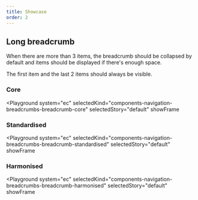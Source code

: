 ```yaml
---
title: Showcase
order: 2
---
```



## Long breadcrumb

When there are more than 3 items, the breadcrumb should be collapsed by default and items should be displayed if there's enough space.

The first item and the last 2 items should always be visible.

### Core

<Playground
  system="ec"
  selectedKind="components-navigation-breadcrumbs-breadcrumb-core"
  selectedStory="default"
  showFrame
>
  <Html markup={breadcrumbLongCore} />
</Playground>

### Standardised

<Playground
  system="ec"
  selectedKind="components-navigation-breadcrumbs-breadcrumb-standardised"
  selectedStory="default"
  showFrame
>
  <Html markup={breadcrumbLongStandardised} />
</Playground>

### Harmonised

<Playground
  system="ec"
  selectedKind="components-navigation-breadcrumbs-breadcrumb-harmonised"
  selectedStory="default"
  showFrame
>
  <Html markup={breadcrumbLongHarmonised} />
</Playground>
